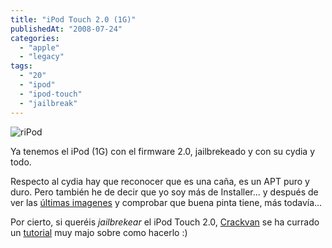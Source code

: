 ```yaml
---
title: "iPod Touch 2.0 (1G)"
publishedAt: "2008-07-24"
categories: 
  - "apple"
  - "legacy"
tags: 
  - "20"
  - "ipod"
  - "ipod-touch"
  - "jailbreak"
---
```


![riPod](http://rick.jinlabs.com/wp-content/uploads/2008/07/ripod.png)

Ya tenemos el iPod (1G) con el firmware 2.0, jailbrekeado y con su cydia y todo.

Respecto al cydia hay que reconocer que es una caña, es un APT puro y duro. Pero también he de decir que yo soy más de Installer... y después de ver las [últimas imagenes](http://russianiphone.ru/blog/2008/07/24/installer-4-progress-report/) y comprobar que buena pinta tiene, más todavía...

Por cierto, si queréis _jailbrekear_ el iPod Touch 2.0, [Crackvan](http://blog.crackvan.net/) se ha currado un [tutorial](http://iphoneapps.es/2008/07/24/actualizar-ipod-touch-de-114-a-20-con-pwnagetool-20-windows/) muy majo sobre como hacerlo :)
